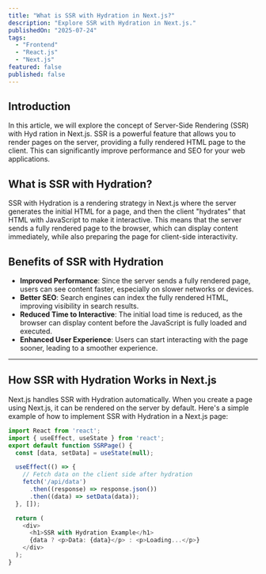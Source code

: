 ```yaml
---
title: "What is SSR with Hydration in Next.js?"
description: "Explore SSR with Hydration in Next.js."
publishedOn: "2025-07-24"
tags: 
  - "Frontend"
  - "React.js"
  - "Next.js"
featured: false
published: false
---
```


## Introduction
In this article, we will explore the concept of Server-Side Rendering (SSR) with Hyd
ration in Next.js. SSR is a powerful feature that allows you to render pages on the server, providing a fully rendered HTML page to the client. This can significantly improve performance and SEO for your web applications.

## What is SSR with Hydration?
SSR with Hydration is a rendering strategy in Next.js where the server generates the initial HTML for
a page, and then the client "hydrates" that HTML with JavaScript to make it interactive. This means that the server sends a fully rendered page to the browser, which can display content immediately, while also preparing the page for client-side interactivity.

## Benefits of SSR with Hydration
- **Improved Performance**: Since the server sends a fully rendered page, users can see
  content faster, especially on slower networks or devices.
- **Better SEO**: Search engines can index the fully rendered HTML, improving visibility in search
  results.
- **Reduced Time to Interactive**: The initial load time is reduced, as the browser can display content before the JavaScript is fully loaded and executed.
- **Enhanced User Experience**: Users can start interacting with the page sooner, leading to a smoother experience.

<Hr/>

## How SSR with Hydration Works in Next.js
Next.js handles SSR with Hydration automatically. When you create a page using Next.js, it
can be rendered on the server by default. Here's a simple example of how to implement SSR with
Hydration in a Next.js page:

```javascript
import React from 'react';
import { useEffect, useState } from 'react';
export default function SSRPage() {
  const [data, setData] = useState(null);

  useEffect(() => {
    // Fetch data on the client side after hydration
    fetch('/api/data')
      .then((response) => response.json())
      .then((data) => setData(data));
  }, []);

  return (
    <div>
      <h1>SSR with Hydration Example</h1>
      {data ? <p>Data: {data}</p> : <p>Loading...</p>}
    </div>
  );
}